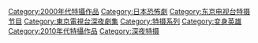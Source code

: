 
[[Category:2000年代特攝作品|Category:2000年代特攝作品]][[Category:日本恐怖劇|Category:日本恐怖劇]][[Category:东京电视台特摄节目|Category:东京电视台特摄节目]]
[[Category:東京電視台深夜劇集|Category:東京電視台深夜劇集]][[Category:特摄系列|Category:特摄系列]]
[[Category:变身英雄|Category:变身英雄]][[Category:2010年代特攝作品|Category:2010年代特攝作品]][[Category:深夜特摄|Category:深夜特摄]]